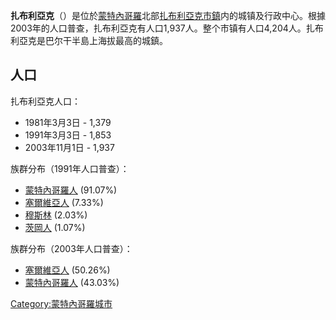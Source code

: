 {{Unreferenced|time=2019-08-02T12:42:12+00:00}}
{{Infobox City
|name = 扎布利亞克
|official_name = Жабљак
|image_flag= 
|image_seal= 
|image_map = Žabljak-Position.PNG
|mapsize = 200px
|subdivision_type = [[国家|国家]]
|subdivision_name = {{MNE}}
|subdivision_type1 = [[黑山市镇|市镇]]
|subdivision_name1 = [[扎布利亞克市鎮|扎布利亞克市鎮]]
|leader_title = 
|leader_name =
|region= 
|departement= 
|party=
|mandat=since = 
|area_total = 445
|population_as_of  = 2003
|population_total = 1,937
|population_density = 
|timezone = +1
|website = 
|}}
'''扎布利亞克'''（{{lang-cnr|Жабљак}}）是位於[[蒙特內哥羅|蒙特內哥羅]]北部[[扎布利亞克市鎮|扎布利亞克市鎮]]内的城镇及行政中心。根據2003年的人口普查，扎布利亞克有人口1,937人。整个市镇有人口4,204人。扎布利亞克是巴尔干半島上海拔最高的城鎮。

==人口==
扎布利亞克人口：
*1981年3月3日 - 1,379
*1991年3月3日 - 1,853
*2003年11月1日 - 1,937

族群分布（1991年人口普查）：
*[[蒙特內哥羅人|蒙特內哥羅人]] (91.07%)
*[[塞爾維亞人|塞爾維亞人]] (7.33%)
*[[穆斯林|穆斯林]] (2.03%)
*[[茨岡人|茨岡人]] (1.07%) 

族群分布（2003年人口普查）：
*[[塞爾維亞人|塞爾維亞人]] (50.26%)
*[[蒙特內哥羅人|蒙特內哥羅人]] (43.03%)

[[Category:蒙特內哥羅城市|Category:蒙特內哥羅城市]]